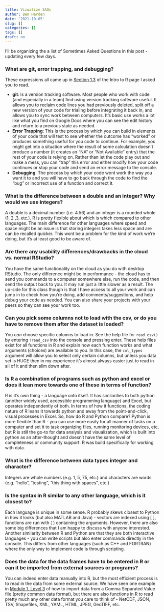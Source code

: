 ```yaml
---
title: Vizualize SAQs
author: Ben Harden
date: '2021-10-05'
slug: []
categories: []
tags: []
draft: no
---
```


I'll be organizing the a list of Sometimes Asked Questions in this post - updating every few days.

### What are git, error trapping, and debugging?

These expressions all came up in [Section 1.3](https://robwschlegel.github.io/Intro_R_Workshop/prelim.html#why-use-r) of the Intro to R page I asked you to read.

* **git**: Is a version tracking software. Most people who work with code (and especially in a team) find using version tracking software useful. It allows you to reclaim code lines you had previously deleted, split off a new version of your code for trialing before integrating it back in, and allows you to sync work between computers. It's basic use works a lot like what you find on Google Docs where you can see the edit history and return to a previous state as needed.
* **Error Trapping**: This is the process by which you can build in elements of your code that will test to see whether the outcome has "worked" or produces something useful for you code to continue. For example, you might get into a situation where the result of some calculation doesn't produce a number (it creates an "NA" or "Not Available" entry) that the rest of your code is relying on. Rather than let the code play out and make a mess, you can "trap" this error and either modify how your code continues or stop your code and send an error message to the console.
* **Debugging**: The process by which your code wont work the way you want it to and you will have to go back through the code to find the "bug" or incorrect use of a function and correct it.

### What is the difference between a double and an integer? Why would we use integers?

A double is a decimal number (i.e. 4.56) and an integer is a rounded whole (1, 2 ,3, etc.). R is pretty flexible about which is which compared to other languages. The main difference for other languages where speed and space might be an issue is that storing integers takes less space and are can be recalled quicker. This wont be a problem for the kind of work we're doing, but it's at least good to be aware of.

### Are there any usability differences/drawbacks in the cloud vs. normal RStudio?

You have the same functionality on the cloud as you do with desktop RStudio. The only difference might be in performance - the cloud has to send you commands to a computer somewhere else, run the code, and then send the output back to you. It may run just a little slower as a result. The up-side for this class though is that I have access to all your work and can jump in to check how you're doing, add comments/suggestions, and help debug your code as needed. You can also share your projects with your peers so they can see your work too.

### Can you pick some columns not to load with the csv, or do you have to remove them after the dataset is loaded?

You *can* choose specific columns to load in. See the help file for `read_csv()` by entering `?read_csv` into the console and pressing enter. These help files exist for all functions in R and explain how each function works and what arguments (choices) are available to you. In this case, the `col_types` argument will allow you to select only certain columns, but unless you data set is HUGE then in my experience it's almost always easier just to read in all of it and then slim down after.

### Is R a combination of programs such as python and excel or does it lean more towards one of these in terms of function?

R is it's own thing - a language unto itself. It has similarities to both python (another widely used, accessible programming language) and Excel, but operates independently of both. In terms of how it functions, the coding nature of R leans it towards python and away from the point-and-click, visual processes in Excel. So, how do R and Python compare? Python is more flexible than R - you can use more easily for all manner of tasks on a computer and set it to task organizing files, running monitoring devices, etc, but R is still the go-to for data analysis and visualization, which is built into python as an after-thought and doesn't have the same level of completeness or community support. R was build specifically for working with data.

### What is the difference between data types integer and character?

Integers are whole numbers (e.g. 1, 5, 75, etc.) and characters are words (e.g. "hello", "testing", "this thing with spaces", etc.)

### Is the syntax in R similar to any other language, which is it closest to?

Each language is unique in some sense. R probably skews closest to Python in how it looks (but also MATLAB and Java) - vectors are indexed using [ ], functions are run with ( ) containing the arguments. However, there are also some big differences that I am happy to discuss with anyone interested. Another similarity between R and Python are that they are both interactive languages - you can write scripts but also enter commands directly in the console. This differs from other languages (such as C++ and FORTRAN) where the only way to implement code is through scripting.

### Does the data for the data frames have to be entered in R or can it be imported from external sources or programs?

You can indeed enter data manually into R, but the most efficient process is to read in the data from some external source. We have seen one example in [Module 1, Level 3](../../classes/visualize/01-introduction/level-3/) of how to import data from a Comma Separated Value file (pretty common data format), but there are also functions in R to read pretty much any other data format you care to think of - NetCDF, JSON, TSV, Shapefiles, XML, YAML, HTML, JPEG, GeoTIFF, etc.